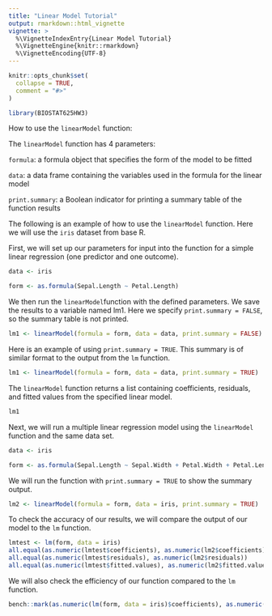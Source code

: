 ```yaml
---
title: "Linear Model Tutorial"
output: rmarkdown::html_vignette
vignette: >
  %\VignetteIndexEntry{Linear Model Tutorial}
  %\VignetteEngine{knitr::rmarkdown}
  %\VignetteEncoding{UTF-8}
---
```


```r
knitr::opts_chunk$set(
  collapse = TRUE,
  comment = "#>"
)
```

```r
library(BIOSTAT625HW3)
```

How to use the `linearModel` function:

The `linearModel` function has 4 parameters:

`formula`: a formula object that specifies the form of the model to be fitted

`data`: a data frame containing the variables used in the formula for the linear model

`print.summary`: a Boolean indicator for printing a summary table of the function results


The following is an example of how to use the `linearModel` function. Here we will use the `iris` dataset from base R.

First, we will set up our parameters for input into the function for a simple linear regression (one predictor and one outcome).

```r
data <- iris

form <- as.formula(Sepal.Length ~ Petal.Length)

```


We then run the `linearModel`function with the defined parameters. We save the results to a variable named lm1. Here we specify `print.summary = FALSE`, so the summary table is not printed.

```r
lm1 <- linearModel(formula = form, data = data, print.summary = FALSE)
```

Here is an example of using `print.summary = TRUE`. This summary is of similar format to the output from the `lm` function.

```r
lm1 <- linearModel(formula = form, data = data, print.summary = TRUE)
```


The `linearModel` function returns a list containing coefficients, residuals, and fitted values from the specified linear model.

```r
lm1
```


Next, we will run a multiple linear regression model using the `linearModel` function and the same data set.

```r
data <- iris

form <- as.formula(Sepal.Length ~ Sepal.Width + Petal.Width + Petal.Length + Species)

```


We will run the function with `print.summary = TRUE` to show the summary output. 

```r
lm2 <- linearModel(formula = form, data = iris, print.summary = TRUE)
```


To check the accuracy of our results, we will compare the output of our model to the `lm` function.

```r
lmtest <- lm(form, data = iris)
all.equal(as.numeric(lmtest$coefficients), as.numeric(lm2$coefficients))
all.equal(as.numeric(lmtest$residuals), as.numeric(lm2$residuals))
all.equal(as.numeric(lmtest$fitted.values), as.numeric(lm2$fitted.values))
```

We will also check the efficiency of our function compared to the `lm` function.

```r
bench::mark(as.numeric(lm(form, data = iris)$coefficients), as.numeric(linearModel(formula = form, data = iris, print.summary = FALSE)$coefficients))
```



